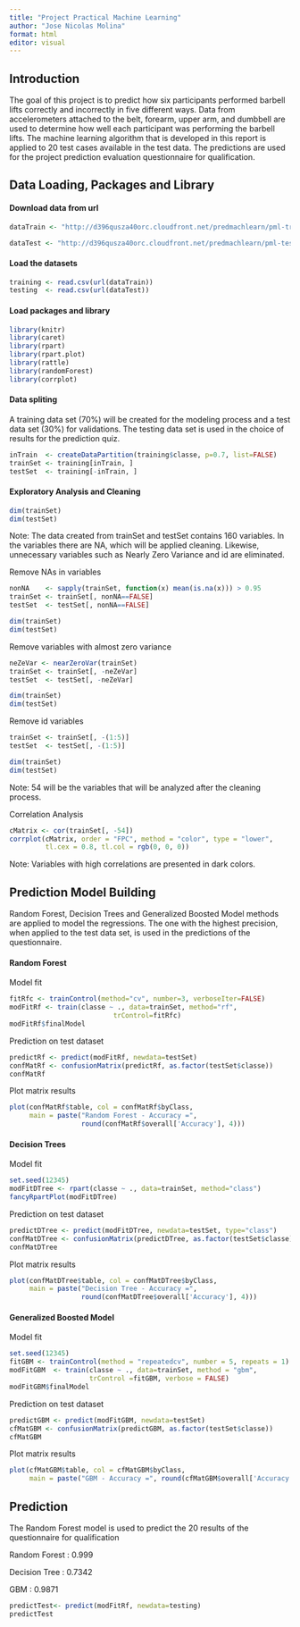 ```yaml
---
title: "Project Practical Machine Learning"
author: "Jose Nicolas Molina"
format: html
editor: visual
---
```


## Introduction

The goal of this project is to predict how six participants performed barbell lifts correctly and incorrectly in five different ways. Data from accelerometers attached to the belt, forearm, upper arm, and dumbbell are used to determine how well each participant was performing the barbell lifts. The machine learning algorithm that is developed in this report is applied to 20 test cases available in the test data. The predictions are used for the project prediction evaluation questionnaire for qualification.

## Data Loading, Packages and Library

#### Download data from url

```r
dataTrain <- "http://d396qusza40orc.cloudfront.net/predmachlearn/pml-training.csv"

dataTest <- "http://d396qusza40orc.cloudfront.net/predmachlearn/pml-testing.csv"

```

#### Load the datasets

```r
training <- read.csv(url(dataTrain))
testing  <- read.csv(url(dataTest))
```

#### Load packages and library

```r
library(knitr)
library(caret)
library(rpart)
library(rpart.plot)
library(rattle)
library(randomForest)
library(corrplot)
```

#### Data spliting

A training data set (70%) will be created for the modeling process and a test data set (30%) for validations. The testing data set is used in the choice of results for the prediction quiz.

```r
inTrain  <- createDataPartition(training$classe, p=0.7, list=FALSE)
trainSet <- training[inTrain, ]
testSet  <- training[-inTrain, ]
```

#### Exploratory Analysis and Cleaning

```r
dim(trainSet)
dim(testSet)
```

Note: The data created from trainSet and testSet contains 160 variables. In the variables there are NA, which will be applied cleaning. Likewise, unnecessary variables such as Nearly Zero Variance and id are eliminated.

Remove NAs in variables

```r
nonNA    <- sapply(trainSet, function(x) mean(is.na(x))) > 0.95
trainSet <- trainSet[, nonNA==FALSE]
testSet  <- testSet[, nonNA==FALSE]
```

```r
dim(trainSet)
dim(testSet)
```

Remove variables with almost zero variance

```r
neZeVar <- nearZeroVar(trainSet)
trainSet <- trainSet[, -neZeVar]
testSet  <- testSet[, -neZeVar]
```

```r
dim(trainSet)
dim(testSet)
```

Remove id variables

```r
trainSet <- trainSet[, -(1:5)]
testSet  <- testSet[, -(1:5)]
```

```r
dim(trainSet)
dim(testSet)
```

Note: 54 will be the variables that will be analyzed after the cleaning process.

Correlation Analysis

```r
cMatrix <- cor(trainSet[, -54])
corrplot(cMatrix, order = "FPC", method = "color", type = "lower", 
         tl.cex = 0.8, tl.col = rgb(0, 0, 0))
```

Note: Variables with high correlations are presented in dark colors.

## Prediction Model Building

Random Forest, Decision Trees and Generalized Boosted Model methods are applied to model the regressions. The one with the highest precision, when applied to the test data set, is used in the predictions of the questionnaire.

#### Random Forest

Model fit

```r
fitRfc <- trainControl(method="cv", number=3, verboseIter=FALSE)
modFitRf <- train(classe ~ ., data=trainSet, method="rf",
                          trControl=fitRfc)
modFitRf$finalModel
```

Prediction on test dataset

```r
predictRf <- predict(modFitRf, newdata=testSet)
confMatRf <- confusionMatrix(predictRf, as.factor(testSet$classe))
confMatRf
```

Plot matrix results

```r
plot(confMatRf$table, col = confMatRf$byClass, 
     main = paste("Random Forest - Accuracy =",
                  round(confMatRf$overall['Accuracy'], 4)))
```

#### Decision Trees

Model fit

```r
set.seed(12345)
modFitDTree <- rpart(classe ~ ., data=trainSet, method="class")
fancyRpartPlot(modFitDTree)
```

Prediction on test dataset

```r
predictDTree <- predict(modFitDTree, newdata=testSet, type="class")
confMatDTree <- confusionMatrix(predictDTree, as.factor(testSet$classe))
confMatDTree
```

Plot matrix results

```r
plot(confMatDTree$table, col = confMatDTree$byClass, 
     main = paste("Decision Tree - Accuracy =",
                  round(confMatDTree$overall['Accuracy'], 4)))
```

#### Generalized Boosted Model

Model fit

```r
set.seed(12345)
fitGBM <- trainControl(method = "repeatedcv", number = 5, repeats = 1)
modFitGBM  <- train(classe ~ ., data=trainSet, method = "gbm",
                    trControl =fitGBM, verbose = FALSE)
modFitGBM$finalModel
```

Prediction on test dataset

```r
predictGBM <- predict(modFitGBM, newdata=testSet)
cfMatGBM <- confusionMatrix(predictGBM, as.factor(testSet$classe))
cfMatGBM
```

Plot matrix results

```r
plot(cfMatGBM$table, col = cfMatGBM$byClass, 
     main = paste("GBM - Accuracy =", round(cfMatGBM$overall['Accuracy'], 4)))
```

## Prediction

The Random Forest model is used to predict the 20 results of the questionnaire for qualification

Random Forest : 0.999

Decision Tree : 0.7342

GBM : 0.9871

```r
predictTest<- predict(modFitRf, newdata=testing)
predictTest
```
